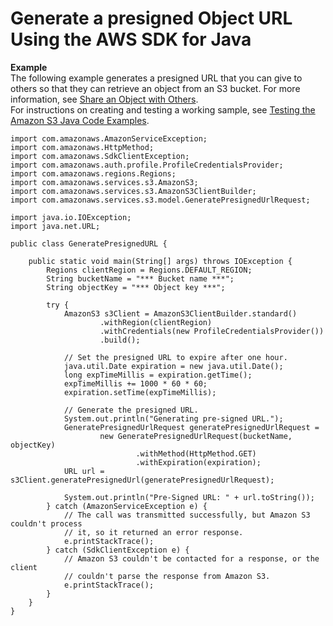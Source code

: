 # Generate a presigned Object URL Using the AWS SDK for Java<a name="ShareObjectPreSignedURLJavaSDK"></a>

**Example**  
The following example generates a presigned URL that you can give to others so that they can retrieve an object from an S3 bucket\. For more information, see [Share an Object with Others](ShareObjectPreSignedURL.md)\.   
 For instructions on creating and testing a working sample, see [Testing the Amazon S3 Java Code Examples](UsingTheMPJavaAPI.md#TestingJavaSamples)\.   

```
import com.amazonaws.AmazonServiceException;
import com.amazonaws.HttpMethod;
import com.amazonaws.SdkClientException;
import com.amazonaws.auth.profile.ProfileCredentialsProvider;
import com.amazonaws.regions.Regions;
import com.amazonaws.services.s3.AmazonS3;
import com.amazonaws.services.s3.AmazonS3ClientBuilder;
import com.amazonaws.services.s3.model.GeneratePresignedUrlRequest;

import java.io.IOException;
import java.net.URL;

public class GeneratePresignedURL {

    public static void main(String[] args) throws IOException {
        Regions clientRegion = Regions.DEFAULT_REGION;
        String bucketName = "*** Bucket name ***";
        String objectKey = "*** Object key ***";

        try {
            AmazonS3 s3Client = AmazonS3ClientBuilder.standard()
                    .withRegion(clientRegion)
                    .withCredentials(new ProfileCredentialsProvider())
                    .build();

            // Set the presigned URL to expire after one hour.
            java.util.Date expiration = new java.util.Date();
            long expTimeMillis = expiration.getTime();
            expTimeMillis += 1000 * 60 * 60;
            expiration.setTime(expTimeMillis);

            // Generate the presigned URL.
            System.out.println("Generating pre-signed URL.");
            GeneratePresignedUrlRequest generatePresignedUrlRequest =
                    new GeneratePresignedUrlRequest(bucketName, objectKey)
                            .withMethod(HttpMethod.GET)
                            .withExpiration(expiration);
            URL url = s3Client.generatePresignedUrl(generatePresignedUrlRequest);

            System.out.println("Pre-Signed URL: " + url.toString());
        } catch (AmazonServiceException e) {
            // The call was transmitted successfully, but Amazon S3 couldn't process 
            // it, so it returned an error response.
            e.printStackTrace();
        } catch (SdkClientException e) {
            // Amazon S3 couldn't be contacted for a response, or the client
            // couldn't parse the response from Amazon S3.
            e.printStackTrace();
        }
    }
}
```